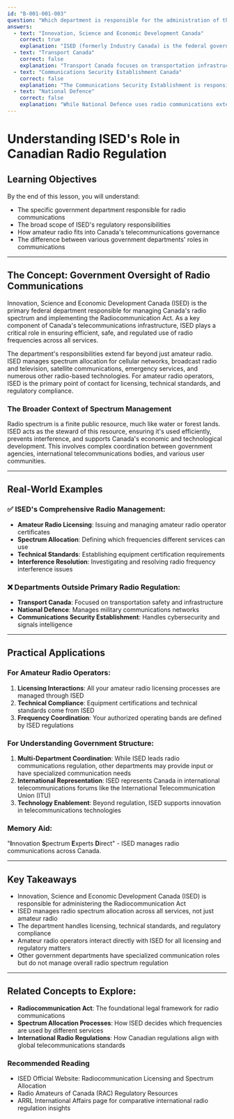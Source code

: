 ```yaml
---
id: "B-001-001-003"
question: "Which department is responsible for the administration of the Radiocommunication Act?"
answers:
  - text: "Innovation, Science and Economic Development Canada"
    correct: true
    explanation: "ISED (formerly Industry Canada) is the federal government department responsible for administering the Radiocommunication Act. This includes managing radio spectrum allocation, issuing amateur radio licenses, creating technical standards, and enforcing radio communication regulations across all radio services in Canada."
  - text: "Transport Canada"
    correct: false
    explanation: "Transport Canada focuses on transportation infrastructure, safety regulations, and transportation policy. While they may interact with radio communications in maritime and aviation contexts, they do not have primary responsibility for administering the Radiocommunication Act or managing radio spectrum."
  - text: "Communications Security Establishment Canada"
    correct: false
    explanation: "The Communications Security Establishment is responsible for foreign signals intelligence and protecting government electronic information and communication networks. Their mandate is cybersecurity and signals intelligence, not the administration of radio communications regulations for civilian and amateur radio services."
  - text: "National Defence"
    correct: false
    explanation: "While National Defence uses radio communications extensively, they are not responsible for administering civilian radio regulations. Their radio communications are primarily for military operations and national security, whereas the Radiocommunication Act governs civilian radio services, including amateur radio."
---
```


# Understanding ISED's Role in Canadian Radio Regulation

## Learning Objectives
By the end of this lesson, you will understand:
- The specific government department responsible for radio communications
- The broad scope of ISED's regulatory responsibilities
- How amateur radio fits into Canada's telecommunications governance
- The difference between various government departments' roles in communications

---

## The Concept: Government Oversight of Radio Communications

Innovation, Science and Economic Development Canada (ISED) is the primary federal department responsible for managing Canada's radio spectrum and implementing the Radiocommunication Act. As a key component of Canada's telecommunications infrastructure, ISED plays a critical role in ensuring efficient, safe, and regulated use of radio frequencies across all services.

The department's responsibilities extend far beyond just amateur radio. ISED manages spectrum allocation for cellular networks, broadcast radio and television, satellite communications, emergency services, and numerous other radio-based technologies. For amateur radio operators, ISED is the primary point of contact for licensing, technical standards, and regulatory compliance.

### The Broader Context of Spectrum Management

Radio spectrum is a finite public resource, much like water or forest lands. ISED acts as the steward of this resource, ensuring it's used efficiently, prevents interference, and supports Canada's economic and technological development. This involves complex coordination between government agencies, international telecommunications bodies, and various user communities.

---

## Real-World Examples

### ✅ ISED's Comprehensive Radio Management:
- **Amateur Radio Licensing**: Issuing and managing amateur radio operator certificates
- **Spectrum Allocation**: Defining which frequencies different services can use
- **Technical Standards**: Establishing equipment certification requirements
- **Interference Resolution**: Investigating and resolving radio frequency interference issues

### ❌ Departments Outside Primary Radio Regulation:
- **Transport Canada**: Focused on transportation safety and infrastructure
- **National Defence**: Manages military communications networks
- **Communications Security Establishment**: Handles cybersecurity and signals intelligence

---

## Practical Applications

### For Amateur Radio Operators:
1. **Licensing Interactions**: All your amateur radio licensing processes are managed through ISED
2. **Technical Compliance**: Equipment certifications and technical standards come from ISED
3. **Frequency Coordination**: Your authorized operating bands are defined by ISED regulations

### For Understanding Government Structure:
1. **Multi-Department Coordination**: While ISED leads radio communications regulation, other departments may provide input or have specialized communication needs
2. **International Representation**: ISED represents Canada in international telecommunications forums like the International Telecommunication Union (ITU)
3. **Technology Enablement**: Beyond regulation, ISED supports innovation in telecommunications technologies

### Memory Aid:
"**I**nnovation **S**pectrum **E**xperts **D**irect" - ISED manages radio communications across Canada.

---

## Key Takeaways

- Innovation, Science and Economic Development Canada (ISED) is responsible for administering the Radiocommunication Act
- ISED manages radio spectrum allocation across all services, not just amateur radio
- The department handles licensing, technical standards, and regulatory compliance
- Amateur radio operators interact directly with ISED for all licensing and regulatory matters
- Other government departments have specialized communication roles but do not manage overall radio spectrum regulation

---

## Related Concepts to Explore:
- **Radiocommunication Act**: The foundational legal framework for radio communications
- **Spectrum Allocation Processes**: How ISED decides which frequencies are used by different services
- **International Radio Regulations**: How Canadian regulations align with global telecommunications standards

### Recommended Reading

- ISED Official Website: Radiocommunication Licensing and Spectrum Allocation
- Radio Amateurs of Canada (RAC) Regulatory Resources
- ARRL International Affairs page for comparative international radio regulation insights